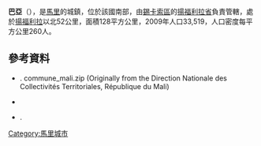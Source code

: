 '''巴亞'''（{{lang-fr|Baya}}），是[[馬里|馬里]]的城鎮，位於該國南部，由[[錫卡索區|錫卡索區]]的[[揚福利拉省|揚福利拉省]]負責管轄，處於[[揚福利拉|揚福利拉]]以北52公里，面積128平方公里，2009年人口33,519，人口密度每平方公里260人。

{{Coord|11|38|40|N|8|12|3|W|display=title}}

==參考資料==
*{{citation|contribution=Common and Fundamental Operational Datasets Registry: Mali |publisher=United Nations Office for the Coordination of Humanitarian Affairs |url=http://cod.humanitarianresponse.info/country-region/mali |deadurl=yes |archiveurl=https://web.archive.org/web/20121214211137/http://cod.humanitarianresponse.info/country-region/Mali |archivedate=2012-12-14 }}. commune_mali.zip (Originally from the Direction Nationale des Collectivités Territoriales, République du Mali)
*{{citation
 |url         = http://instat.gov.ml/documentation/sikasso.pdf
 |publisher   = République de Mali: Institut National de la Statistique
 |title       = Resultats Provisoires RGPH 2009 (Région de Sikasso)
 |language    = fr
 |deadurl     = yes
 |archiveurl  = https://www.webcitation.org/6AnYveESp?url=http://instat.gov.ml/documentation/sikasso.pdf
 |archivedate = 2012-09-19
}}
*{{citation | title=Plan de Sécurité Alimentaire Commune Rurale de Baya 2006-2010 | publisher=Commissariat à la Sécurité Alimentaire, République du Mali, USAID-Mali | year=2006 | url=http://www.aec.msu.edu/fs2/mali_fd_strtgy/plans/sikasso/yanfolila/psa_baya.pdf | language=fr | deadurl=yes | archiveurl=https://web.archive.org/web/20120820154722/http://www.aec.msu.edu/fs2/mali_fd_strtgy/plans/sikasso/yanfolila/psa_baya.pdf | archivedate=2012年8月20日 | df= }}.

{{錫卡索區}}

[[Category:馬里城市|Category:馬里城市]]


{{Mali-geo-stub}}